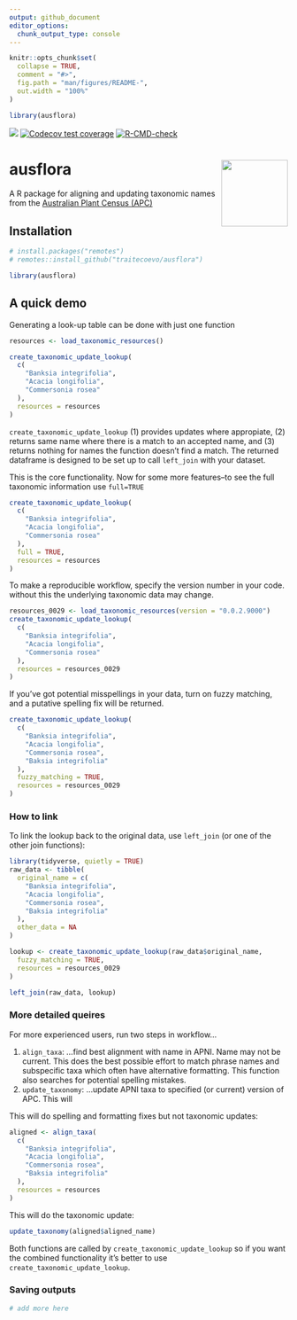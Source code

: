 ```yaml
---
output: github_document
editor_options: 
  chunk_output_type: console
---
```


<!-- README.md is generated from README.Rmd. Please edit that file -->

```r
knitr::opts_chunk$set(
  collapse = TRUE,
  comment = "#>",
  fig.path = "man/figures/README-",
  out.width = "100%"
)

library(ausflora)
```

<!-- badges: start -->
[![](https://img.shields.io/badge/lifecycle-experimental-orange.svg)](https://lifecycle.r-lib.org/articles/stages.html#experimental)
[![Codecov test coverage](https://codecov.io/gh/traitecoevo/ausflora/branch/master/graph/badge.svg)](https://app.codecov.io/gh/traitecoevo/ausflora?branch=master)
[![R-CMD-check](https://github.com/traitecoevo/ausflora/actions/workflows/R-CMD-check.yaml/badge.svg)](https://github.com/traitecoevo/ausflora/actions/workflows/R-CMD-check.yaml)
<!-- badges: end -->

# ausflora <img src="inst/figures/ausflora_hex2.png" align="right" width="120"/>

A  R package for aligning and updating taxonomic names from the [Australian Plant Census (APC)](https://biodiversity.org.au/nsl/services/search/taxonomy)

## Installation 

```r
# install.packages("remotes")
# remotes::install_github("traitecoevo/ausflora")

library(ausflora)
```

## A quick demo

Generating a look-up table can be done with just one function

```r
resources <- load_taxonomic_resources()

create_taxonomic_update_lookup(
  c(
    "Banksia integrifolia",
    "Acacia longifolia",
    "Commersonia rosea"
  ),
  resources = resources
)
```

`create_taxonomic_update_lookup` (1) provides updates where appropiate, (2) returns same name where there is a match to an accepted name, and (3) returns nothing for names the function doesn't find a match.  The returned dataframe is designed to be  set up to call `left_join` with your dataset. 

This is the core functionality.  Now for some more features--to see the full taxonomic information use `full=TRUE`

```r
create_taxonomic_update_lookup(
  c(
    "Banksia integrifolia",
    "Acacia longifolia",
    "Commersonia rosea"
  ),
  full = TRUE,
  resources = resources
)
```

To make a reproducible workflow, specify the version number in your code. without this the underlying taxonomic data may change.  

```r
resources_0029 <- load_taxonomic_resources(version = "0.0.2.9000")
create_taxonomic_update_lookup(
  c(
    "Banksia integrifolia",
    "Acacia longifolia",
    "Commersonia rosea"
  ),
  resources = resources_0029
)
```

If you've got potential misspellings in your data, turn on fuzzy matching, and a putative spelling fix will be returned.  

```r
create_taxonomic_update_lookup(
  c(
    "Banksia integrifolia",
    "Acacia longifolia",
    "Commersonia rosea",
    "Baksia integrifolia"
  ),
  fuzzy_matching = TRUE,
  resources = resources_0029
)
```

### How to link

To link the lookup back to the original data, use `left_join` (or one of the other join functions):

```r
library(tidyverse, quietly = TRUE)
raw_data <- tibble(
  original_name = c(
    "Banksia integrifolia",
    "Acacia longifolia",
    "Commersonia rosea",
    "Baksia integrifolia"
  ),
  other_data = NA
)

lookup <- create_taxonomic_update_lookup(raw_data$original_name,
  fuzzy_matching = TRUE,
  resources = resources_0029
)

left_join(raw_data, lookup)
```

### More detailed queires

For more experienced users, run two steps in workflow...

1. `align_taxa`: ...find best alignment with name in APNI. Name may not be current.  This does the best possible effort to match phrase names and subspecific taxa which often have alternative formatting.  This function also searches for potential spelling mistakes. 
2. `update_taxonomy`: ...update APNI taxa to specified (or current) version of APC.  This will 


This will do spelling and formatting fixes but not taxonomic updates:
```r
aligned <- align_taxa(
  c(
    "Banksia integrifolia",
    "Acacia longifolia",
    "Commersonia rosea",
    "Baksia integrifolia"
  ),
  resources = resources
)
```

This will do the taxonomic update:
```r
update_taxonomy(aligned$aligned_name)
```
Both functions are called by `create_taxonomic_update_lookup` so if you want the combined functionality it's better to use `create_taxonomic_update_lookup`.

### Saving outputs


```r
# add more here
```

